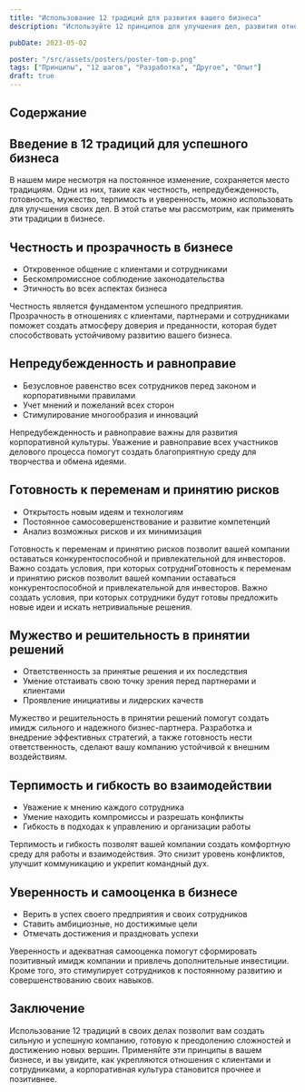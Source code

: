 ```yaml
---
title: "Использование 12 традиций для развития вашего бизнеса"
description: "Используйте 12 принципов для улучшения дел, развития отношений с клиентами, сотрудниками и укрепления корпоративной культуры. Узнайте как!"

pubDate: 2023-05-02

poster: "/src/assets/posters/poster-tom-p.png"
tags: ["Принципы", "12 шагов", "Разработка", "Другое", "Опыт"]
draft: true
---
```


## Содержание

## Введение в 12 традиций для успешного бизнеса

В нашем мире несмотря на постоянное изменение, сохраняется место традициям. Одни из них, такие как честность, непредубежденность, готовность, мужество, терпимость и уверенность, можно использовать для улучшения своих дел. В этой статье мы рассмотрим, как применять эти традиции в бизнесе.

## Честность и прозрачность в бизнесе

- Откровенное общение с клиентами и сотрудниками
- Бескомпромиссное соблюдение законодательства
- Этичность во всех аспектах бизнеса

Честность является фундаментом успешного предприятия. Прозрачность в отношениях с клиентами, партнерами и сотрудниками поможет создать атмосферу доверия и преданности, которая будет способствовать устойчивому развитию вашего бизнеса.

## Непредубежденность и равноправие

- Безусловное равенство всех сотрудников перед законом и корпоративными правилами
- Учет мнений и пожеланий всех сторон
- Стимулирование многообразия и инноваций

Непредубежденность и равноправие важны для развития корпоративной культуры. Уважение и равноправие всех участников делового процесса помогут создать благоприятную среду для творчества и обмена идеями.

## Готовность к переменам и принятию рисков

- Открытость новым идеям и технологиям
- Постоянное самосовершенствование и развитие компетенций
- Анализ возможных рисков и их минимизация

Готовность к переменам и принятию рисков позволит вашей компании оставаться конкурентоспособной и привлекательной для инвесторов. Важно создать условия, при которых сотрудниГотовность к переменам и принятию рисков позволит вашей компании оставаться конкурентоспособной и привлекательной для инвесторов. Важно создать условия, при которых сотрудники будут готовы предложить новые идеи и искать нетривиальные решения.

## Мужество и решительность в принятии решений

- Ответственность за принятые решения и их последствия
- Умение отстаивать свою точку зрения перед партнерами и клиентами
- Проявление инициативы и лидерских качеств

Мужество и решительность в принятии решений помогут создать имидж сильного и надежного бизнес-партнера. Разработка и внедрение эффективных стратегий, а также готовность нести ответственность, сделают вашу компанию устойчивой к внешним воздействиям.

## Терпимость и гибкость во взаимодействии

- Уважение к мнению каждого сотрудника
- Умение находить компромиссы и разрешать конфликты
- Гибкость в подходах к управлению и организации работы

Терпимость и гибкость позволят вашей компании создать комфортную среду для работы и взаимодействия. Это снизит уровень конфликтов, улучшит коммуникацию и укрепит командный дух.

## Уверенность и самооценка в бизнесе

- Верить в успех своего предприятия и своих сотрудников
- Ставить амбициозные, но достижимые цели
- Отмечать достижения и праздновать успехи

Уверенность и адекватная самооценка помогут сформировать позитивный имидж компании и привлечь дополнительные инвестиции. Кроме того, это стимулирует сотрудников к постоянному развитию и совершенствованию своих навыков.

## Заключение

Использование 12 традиций в своих делах позволит вам создать сильную и успешную компанию, готовую к преодолению сложностей и достижению новых вершин. Применяйте эти принципы в вашем бизнесе, и вы увидите, как укрепляются отношения с клиентами и сотрудниками, а корпоративная культура становится прочнее и позитивнее.

